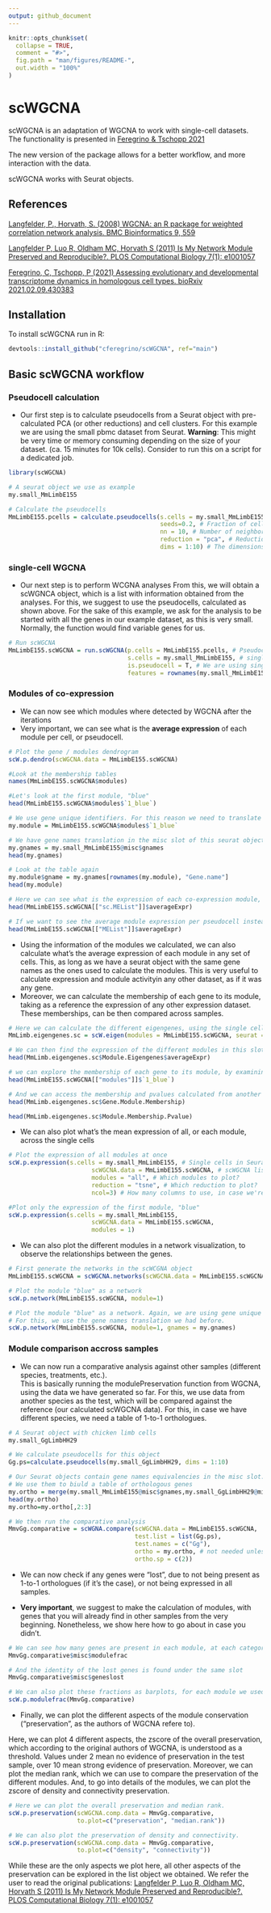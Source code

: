 ```yaml
---
output: github_document
---
```


<!-- README.md is generated from README.Rmd. Please edit that file -->

```r
knitr::opts_chunk$set(
  collapse = TRUE,
  comment = "#>",
  fig.path = "man/figures/README-",
  out.width = "100%"
)
```

# scWGCNA

<!-- badges: start -->
<!-- badges: end -->

scWGCNA is an adaptation of WGCNA to work with single-cell datasets.
The functionality is presented in  <a href="http://doi.org/10.1002/dvdy.384" target="_blank">Feregrino & Tschopp 2021</a>

The new version of the package allows for a better workflow, and more interaction with the data.

scWGCNA works with Seurat objects.

## References

<a href="https://bmcbioinformatics.biomedcentral.com/articles/10.1186/1471-2105-9-559" target="_blank">Langfelder, P., Horvath, S. (2008) WGCNA: an R package for weighted correlation network analysis. BMC Bioinformatics 9, 559</a>

<a href="https://journals.plos.org/ploscompbiol/article?id=10.1371/journal.pcbi.1001057" target="_blank">Langfelder P, Luo R, Oldham MC, Horvath S (2011) Is My Network Module Preserved and Reproducible?. PLOS Computational Biology 7(1): e1001057</a>

<a href="https://doi.org/10.1101/2021.02.09.430383" target="_blank">Feregrino, C, Tschopp, P (2021) Assessing evolutionary and developmental transcriptome dynamics in homologous cell types. bioRxiv 2021.02.09.430383</a>


## Installation

To install scWGCNA run in R:

```r

devtools::install_github("cferegrino/scWGCNA", ref="main")

```

## Basic scWGCNA workflow

### Pseudocell calculation

* Our first step is to calculate pseudocells from a Seurat object with pre-calculated PCA (or other reductions) and cell clusters.
For this example we are using the small pbmc dataset from Seurat.
**Warning**: This might be very time or memory consuming depending on the size of your dataset. (ca. 15 minutes for 10k cells). Consider to run this on a script for a dedicated job.

```r

library(scWGCNA)

# A seurat object we use as example
my.small_MmLimbE155

# Calculate the pseudocells
MmLimbE155.pcells = calculate.pseudocells(s.cells = my.small_MmLimbE155, # Single cells in Seurat object
                                          seeds=0.2, # Fraction of cells to use as seeds to aggregate pseudocells
                                          nn = 10, # Number of neighbors to aggregate
                                          reduction = "pca", # Reduction to use
                                          dims = 1:10) # The dimensions to use

```

### single-cell WGCNA

* Our next step is to perform WCGNA analyses
From this, we will obtain a scWGNCA object, which is a list with information obtained from the analyses.
For this, we suggest to use the pseudocells, calculated as shown above.
For the sake of this example, we ask for the analysis to be started with all the genes in our example dataset, as this is very small.  Normally, the function would find variable genes for us.  

```r

# Run scWGCNA
MmLimbE155.scWGCNA = run.scWGCNA(p.cells = MmLimbE155.pcells, # Pseudocells (recommended), or Seurat single cells
                                 s.cells = my.small_MmLimbE155, # single cells in Seurat format
                                 is.pseudocell = T, # We are using single cells twice this time
                                 features = rownames(my.small_MmLimbE155)) # Recommended: variable genes

```

### Modules of co-expression

* We can now see which modules where detected by WGCNA after the iterations
* Very important, we can see what is the **average expression** of each module per cell, or pseudocell.

```r
# Plot the gene / modules dendrogram
scW.p.dendro(scWGCNA.data = MmLimbE155.scWGCNA)

#Look at the membership tables
names(MmLimbE155.scWGCNA$modules)

#Let's look at the first module, "blue"
head(MmLimbE155.scWGCNA$modules$`1_blue`)

# We use gene unique identifiers. For this reason we need to translate them to names
my.module = MmLimbE155.scWGCNA$modules$`1_blue`

# We have gene names translation in the misc slot of this seurat object.
my.gnames = my.small_MmLimbE155@misc$gnames
head(my.gnames)

# Look at the table again
my.module$gname = my.gnames[rownames(my.module), "Gene.name"]
head(my.module)

# Here we can see what is the expression of each co-expression module, per cell. This is in one of the list items
head(MmLimbE155.scWGCNA[["sc.MEList"]]$averageExpr)

# If we want to see the average module expression per pseudocell instead of single cells, we find it here
head(MmLimbE155.scWGCNA[["MEList"]]$averageExpr)

```

* Using the information of the modules we calculated, we can also calculate what's the average expression of each module in any set of cells. This, as long as we have a seurat object with the same gene names as the ones used to calculate the modules. This is very useful to calculate expression and module activityin any other dataset, as if it was any gene.
* Moreover, we can calculate the membership of each gene to its module, taking as a reference the expression of any other expression dataset. These memberships, can be then compared across samples.

```r
# Here we can calculate the different eigengenes, using the single cell data from the mouse.
MmLimb.eigengenes.sc = scW.eigen(modules = MmLimbE155.scWGCNA, seurat = my.small_MmLimbE155)

# We can then find the expression of the different modules in this slot
head(MmLimb.eigengenes.sc$Module.Eigengenes$averageExpr)

# we can explore the membership of each gene to its module, by examining the scWGCNA data list object
head(MmLimbE155.scWGCNA[["modules"]]$`1_blue`)

# And we can access the membership and pvalues calculated from another data set, by looking at these tables
head(MmLimb.eigengenes.sc$Gene.Module.Membership)

head(MmLimb.eigengenes.sc$Module.Membership.Pvalue)

```

* We can also plot what's the mean expression of all, or each module, across the single cells

```r
# Plot the expression of all modules at once
scW.p.expression(s.cells = my.small_MmLimbE155, # Single cells in Seurat format
                       scWGCNA.data = MmLimbE155.scWGCNA, # scWGCNA list dataset
                       modules = "all", # Which modules to plot?
                       reduction = "tsne", # Which reduction to plot?
                       ncol=3) # How many columns to use, in case we're plotting several?

#Plot only the expression of the first module, "blue"
scW.p.expression(s.cells = my.small_MmLimbE155,
                       scWGCNA.data = MmLimbE155.scWGCNA,
                       modules = 1)

```

* We can also plot the different modules in a network visualization, to observe the relationships between the genes.  

```r
# First generate the networks in the scWCGNA object
MmLimbE155.scWGCNA = scWGCNA.networks(scWGCNA.data = MmLimbE155.scWGCNA)

# Plot the module "blue" as a network
scW.p.network(MmLimbE155.scWGCNA, module=1)

# Plot the module "blue" as a network. Again, we are using gene unique identifiers, not very informative.
# For this, we use the gene names translation we had before.
scW.p.network(MmLimbE155.scWGCNA, module=1, gnames = my.gnames)

```

### Module comparison accross samples

* We can now run a comparative analysis against other samples (different species, treatments, etc.).  
This is basically running the modulePreservation function from WGCNA, using the data we have generated so far.
For this, we use data from another species as the test, which will be compared against the reference (our calculated scWGCNA data).
For this, in case we have different species, we need a table of 1-to-1 orthologues.

```r
# A Seurat object with chicken limb cells
my.small_GgLimbHH29

# We calculate pseudocells for this object
Gg.ps=calculate.pseudocells(my.small_GgLimbHH29, dims = 1:10)

# Our Seurat objects contain gene names equivalencies in the misc slot.
# We use them to biuld a table of orthologous genes
my.ortho = merge(my.small_MmLimbE155@misc$gnames,my.small_GgLimbHH29@misc$gnames, by = "Gene.name")
head(my.ortho)
my.ortho=my.ortho[,2:3]

# We then run the comparative analysis
MmvGg.comparative = scWGNA.compare(scWGCNA.data = MmLimbE155.scWGCNA,
                                   test.list = list(Gg.ps),
                                   test.names = c("Gg"),
                                   ortho = my.ortho, # not needed unless reference and tests have different gene names
                                   ortho.sp = c(2))

```

* We can now check if any genes were "lost", due to not being present as 1-to-1 orthologues (if it's the case), or not being expressed in all samples.

* **Very important**, we suggest to make the calculation of modules, with genes that you will already find in other samples from the very beginning. Nonetheless, we show here how to go about in case you didn't.

```r
# We can see how many genes are present in each module, at each category. In the misc slot of the scWGCNA comparative list object
MmvGg.comparative$misc$modulefrac

# And the identity of the lost genes is found under the same slot
MmvGg.comparative$misc$geneslost

# We can also plot these fractions as barplots, for each module we used for comparisons
scW.p.modulefrac(MmvGg.comparative)
```

* Finally, we can plot the different aspects of the module conservation ("preservation", as the authors of WGCNA refere to).

Here, we can plot 4 different aspects, the zscore of the overall preservation, which according to the original authors of WGCNA, is understood as a threshold. Values under 2 mean no evidence of preservation in the test sample, over 10 mean strong evidence of preservation. Moreover, we can plot the median rank, which we can use to compare the preservation of the different modules. And, to go into details of the modules, we can plot the zscore of density and connectivity preservation.  


```r
# Here we can plot the overall preservation and median rank.
scW.p.preservation(scWGCNA.comp.data = MmvGg.comparative,
                   to.plot=c("preservation", "median.rank"))

# We can also plot the preservation of density and connectivity.
scW.p.preservation(scWGCNA.comp.data = MmvGg.comparative,
                   to.plot=c("density", "connectivity"))
```

While these are the only aspects we plot here, all other aspects of the preservation can be explored in the list object we obtained. We refer the user to read the original publications:
<a href="https://journals.plos.org/ploscompbiol/article?id=10.1371/journal.pcbi.1001057" target="_blank">Langfelder P, Luo R, Oldham MC, Horvath S (2011) Is My Network Module Preserved and Reproducible?. PLOS Computational Biology 7(1): e1001057</a>

